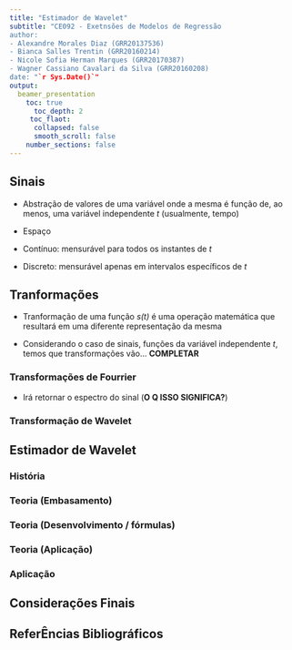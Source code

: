 ---
title: "Estimador de Wavelet"
subtitle: "CE092 - Exetnsões de Modelos de Regressão
author:
- Alexandre Morales Diaz (GRR20137536)
- Bianca Salles Trentin (GRR20160214)
- Nicole Sofia Herman Marques (GRR20170387)
- Wagner Cassiano Cavalari da Silva (GRR20160208)
date: "`r Sys.Date()`"
output: 
  beamer_presentation
    toc: true
      toc_depth: 2
     toc_flaot:
      collapsed: false
      smooth_scroll: false
    number_sections: false
---

## Sinais

- Abstração de valores de uma variável onde a mesma é função de, ao menos, uma variável independente *t* (usualmente, tempo)

- Espaço
 * Contínuo: mensurável para todos os instantes de *t*
 * Discreto: mensurável apenas em intervalos específicos de *t*

## Tranformações

- Tranformação de uma função *s(t)* é uma operação matemática que resultará em uma diferente representação da mesma

- Considerando o caso de sinais, funções da variável independente *t*, temos que transformações vão... **COMPLETAR**

### Transformações de Fourrier

- Irá retornar o espectro do sinal (**O Q ISSO SIGNIFICA?**)

### Transformação de Wavelet

## Estimador de Wavelet

### História

### Teoria (Embasamento)

### Teoria (Desenvolvimento / fórmulas)

### Teoria (Aplicação)

### Aplicação

## Considerações Finais

## ReferÊncias Bibliográficos

<!-- https://x-engineer.org/signal/" -->
